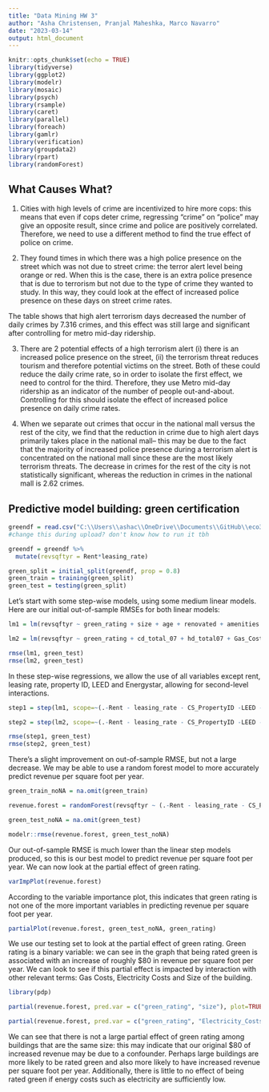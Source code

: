 ```yaml
---
title: "Data Mining HW 3"
author: "Asha Christensen, Pranjal Maheshka, Marco Navarro"
date: "2023-03-14"
output: html_document
---
```


```r
knitr::opts_chunk$set(echo = TRUE)
library(tidyverse)
library(ggplot2)
library(modelr)
library(mosaic)
library(psych)
library(rsample)  
library(caret)
library(parallel)
library(foreach)
library(gamlr)
library(verification)
library(groupdata2) 
library(rpart)
library(randomForest)
```
## What Causes What?

1. Cities with high levels of crime are incentivized to hire more cops: this means that even if cops deter crime, regressing "crime" on "police" may give an opposite result, since crime and police are positively correlated. Therefore, we need to use a different method to find the true effect of police on crime.

2. They found times in which there was a high police presence on the street which was not due to street crime: the terror alert level being orange or red. When this is the case, there is an extra police presence that is due to terrorism but not due to the type of crime they wanted to study. In this way, they could look at the effect of increased police presence on these days on street crime rates. 

The table shows that high alert terrorism days decreased the number of daily crimes by 7.316 crimes, and this effect was still large and significant after controlling for metro mid-day ridership.

3. There are 2 potential effects of a high terrorism alert (i) there is an increased police presence on the street, (ii) the terrorism threat reduces tourism and therefore potential victims on the street. Both of these could reduce the daily crime rate, so in order to isolate the first effect, we need to control for the third. Therefore, they use Metro mid-day ridership as an indicator of the number of people out-and-about. Controlling for this should isolate the effect of increased police presence on daily crime rates.


4. When we separate out crimes that occur in the national mall versus the rest of the city, we find that the reduction in crime due to high alert days primarily takes place in the national mall-- this may be due to the fact that the majority of increased police presence during a terrorism alert is concentrated on the national mall since these are the most likely terrorism threats. The decrease in crimes for the rest of the city is not statistically significant, whereas the reduction in crimes in the national mall is 2.62 crimes.


## Predictive model building: green certification

```r
greendf = read.csv("C:\\Users\\ashac\\OneDrive\\Documents\\GitHub\\eco395m-sp23-DataMining\\Homework-3\\greenbuildings.csv", as.is = T, fill = T, header = T)
#change this during upload? don't know how to run it tbh

greendf = greendf %>%
  mutate(revsqftyr = Rent*leasing_rate)

green_split = initial_split(greendf, prop = 0.8)
green_train = training(green_split)
green_test = testing(green_split)

```

Let's start with some step-wise models, using some medium linear models. Here are our initial out-of-sample RMSEs for both linear models:

``` r

lm1 = lm(revsqftyr ~ green_rating + size + age + renovated + amenities + City_Market_Rent, data=green_train)

lm2 = lm(revsqftyr ~ green_rating + cd_total_07 + hd_total07 + Gas_Costs + Electricity_Costs, data=green_train)

rmse(lm1, green_test)
rmse(lm2, green_test)

```
In these step-wise regressions, we allow the use of all variables except rent, leasing rate, property ID, LEED and Energystar, allowing for second-level interactions.

``` r

step1 = step(lm1, scope=~(.-Rent - leasing_rate - CS_PropertyID -LEED - Energystar)^2)

step2 = step(lm2, scope=~(.-Rent - leasing_rate - CS_PropertyID -LEED - Energystar)^2)

```

```r
rmse(step1, green_test)
rmse(step2, green_test)

```
There's a slight improvement on out-of-sample RMSE, but not a large decrease. We may be able to use a random forest model to more accurately predict revenue per square foot per year.


```r

green_train_noNA = na.omit(green_train)

revenue.forest = randomForest(revsqftyr ~ (.-Rent - leasing_rate - CS_PropertyID -LEED - Energystar), data=green_train_noNA, importance = TRUE)

```

```r

green_test_noNA = na.omit(green_test)

modelr::rmse(revenue.forest, green_test_noNA)

```

Our out-of-sample RMSE is much lower than the linear step models produced, so this is our best model to predict revenue per square foot per year. We can now look at the partial effect of green rating.

```r
varImpPlot(revenue.forest)

```

According to the variable importance plot, this indicates that green rating is not one of the more important variables in predicting revenue per square foot per year.

```r
partialPlot(revenue.forest, green_test_noNA, green_rating)
```

We use our testing set to look at the partial effect of green rating. Green rating is a binary variable: we can see in the graph that being rated green is associated with an increase of roughly $80 in revenue per square foot per year. We can look to see if this partial effect is impacted by interaction with other relevant terms: Gas Costs, Electricity Costs and Size of the building.

```r
library(pdp)

partial(revenue.forest, pred.var = c("green_rating", "size"), plot=TRUE)

partial(revenue.forest, pred.var = c("green_rating", "Electricity_Costs"), plot=TRUE)

```

We can see that there is not a large partial effect of green rating among buildings that are the same size: this may indicate that our original $80 of increased revenue may be due to a confounder. Perhaps large buildings are more likely to be rated green and also more likely to have increased revenue per square foot per year. Additionally, there is little to no effect of being rated green if energy costs such as electricity are sufficiently low.
